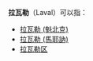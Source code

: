 '''拉瓦勒'''（Laval）可以指：
* [[拉瓦勒_(魁北克)|拉瓦勒 (魁北克)]]
* [[拉瓦勒_(馬耶訥)|拉瓦勒 (馬耶訥)]]
* [[拉瓦勒区|拉瓦勒区]]

{{disambig|Cat=三字地名消歧义}}